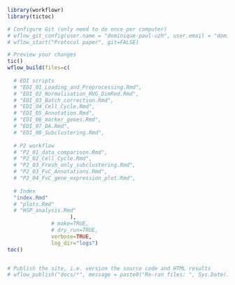 

```r
library(workflowr)
library(tictoc)

# Configure Git (only need to do once per computer)
# wflow_git_config(user.name = "dominique-paul-uzh", user.email = "dominique.paul@uzh.ch", overwrite=TRUE)
# wflow_start("Protocol paper", git=FALSE)

# Preview your changes
tic()
wflow_build(files=c(
  
  # EDI scripts
  # "EDI_01_Loading_and_Preprocessing.Rmd",
  # "EDI_02_Normalisation_HVG_DimRed.Rmd",
  # "EDI_03_Batch_correction.Rmd",
  # "EDI_04_Cell_Cycle.Rmd",
  # "EDI_05_Annotation.Rmd",
  # "EDI_06_marker_genes.Rmd",
  # "EDI_07_DA.Rmd",
  # "EDI_08_Subclustering.Rmd",
  
  # P2 workflow
  # "P2_01_data_comparison.Rmd",
  # "P2_02_Cell_Cycle.Rmd",
  # "P2_03_Fresh_only_subclustering.Rmd",
  # "P2_03_FvC_Annotations.Rmd",
  # "P2_04_FvC_gene_expression_plot.Rmd",
  
  # Index
  "index.Rmd"
  # "plots.Rmd"
  # "HSP_analysis.Rmd"
                    ),
              # make=TRUE,
              # dry_run=TRUE,
              verbose=TRUE,
              log_dir="logs")
toc()


# Publish the site, i.e. version the source code and HTML results
# wflow_publish("docs/*", message = paste0("Re-ran files: ", Sys.Date()), republish = TRUE)
```
